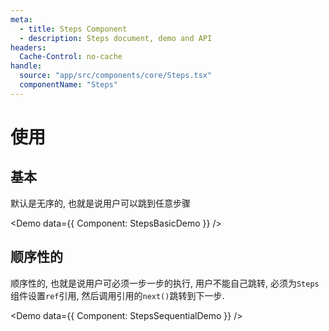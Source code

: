 ```yaml
---
meta:
  - title: Steps Component
  - description: Steps document, demo and API
headers:
  Cache-Control: no-cache
handle:
  source: "app/src/components/core/Steps.tsx"
  componentName: "Steps"
---
```



# 使用

## 基本

默认是无序的, 也就是说用户可以跳到任意步骤

<Demo data={{ Component: StepsBasicDemo }} />

## 顺序性的

顺序性的, 也就是说用户可必须一步一步的执行, 用户不能自己跳转, 必须为`Steps`组件设置`ref`引用, 然后调用引用的`next()`跳转到下一步.

<Demo data={{ Component: StepsSequentialDemo }} />
